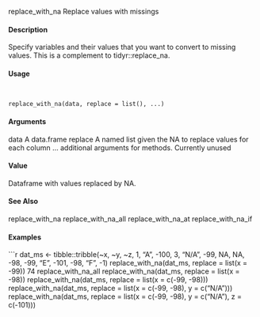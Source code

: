
replace_with_na Replace values with missings

####  Description 

Specify variables and their values that you want to convert to missing values. This is a complement
to tidyr::replace_na.

####  Usage 
<pre><code>

replace_with_na(data, replace = list(), ...)
</code></pre>
#### Arguments 

data A data.frame
replace A named list given the NA to replace values for each column
... additional arguments for methods. Currently unused

#### Value 

Dataframe with values replaced by NA.

#### See Also 

replace_with_na replace_with_na_all replace_with_na_at replace_with_na_if

#### Examples 
```r

dat_ms <- tibble::tribble(~x, ~y, ~z,
1, "A", -100,
3, "N/A", -99,
NA, NA, -98,
-99, "E", -101,
-98, "F", -1)
replace_with_na(dat_ms,
replace = list(x = -99))
74 replace_with_na_all
replace_with_na(dat_ms,
replace = list(x = -98))
replace_with_na(dat_ms,
replace = list(x = c(-99, -98)))
replace_with_na(dat_ms,
replace = list(x = c(-99, -98),
y = c("N/A")))
replace_with_na(dat_ms,
replace = list(x = c(-99, -98),
y = c("N/A"),
z = c(-101)))
